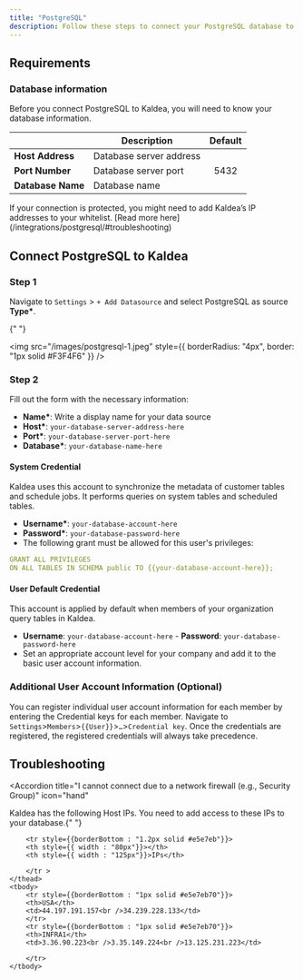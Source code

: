 ```yaml
---
title: "PostgreSQL"
description: Follow these steps to connect your PostgreSQL database to Kaldea.
---
```


## Requirements

### Database information

Before you connect PostgreSQL to Kaldea, you will need to know your database information.

|                   | Description             | Default |
| ----------------- | ----------------------- | :-----: |
| **Host Address**  | Database server address |         |
| **Port Number**   | Database server port    |  5432   |
| **Database Name** | Database name           |         |

<Note>
  If your connection is protected, you might need to add Kaldea’s IP addresses
  to your whitelist. [Read more here](/integrations/postgresql/#troubleshooting)
</Note>

## Connect PostgreSQL to Kaldea

### Step 1

Navigate to `Settings` > `+ Add Datasource` and select PostgreSQL as source **Type\***.

{" "}

<img
  src="/images/postgresql-1.jpeg"
  style={{ borderRadius: "4px", border: "1px solid #F3F4F6" }}
/>

### Step 2

Fill out the form with the necessary information:

- **Name\***: Write a display name for your data source
- **Host\***: `your-database-server-address-here`
- **Port\***: `your-database-server-port-here`
- **Database\***: `your-database-name-here`

#### System Credential

<Info>
  Kaldea uses this account to synchronize the metadata of customer tables and
  schedule jobs. It performs queries on system tables and scheduled tables.
</Info>

- **Username\***: `your-database-account-here`
- **Password\***: `your-database-password-here`
- The following grant must be allowed for this user's privileges:

```yml
GRANT ALL PRIVILEGES
ON ALL TABLES IN SCHEMA public TO {{your-database-account-here}};
```

#### User Default Credential

<Info>
  This account is applied by default when members of your organization query
  tables in Kaldea.
</Info>

- **Username**: `your-database-account-here` - **Password**: `your-database-password-here`
- Set an appropriate account level for your company and add it to the basic user
  account information.

### Additional User Account Information (Optional)

You can register individual user account information for each member by entering the Credential keys for each member. Navigate to `Settings`>`Members`>`{{User}}`>`…`>`Credential key`. Once the credentials are registered, the registered credentials will always take precedence.

## Troubleshooting

<Accordion
  title="I cannot connect due to a network firewall (e.g., Security Group)"
  icon="hand"
>
  Kaldea has the following Host IPs. You need to add access to these IPs to your
  database.{" "}
  
  <table>
    <thead>

        <tr style={{borderBottom : "1.2px solid #e5e7eb"}}>
        <th style={{ width : "80px"}}></th>
        <th style={{ width : "125px"}}>IPs</th>

        </tr >
    </thead>
    <tbody>
        <tr style={{borderBottom : "1px solid #e5e7eb70"}}>
        <th>USA</th>
        <td>44.197.191.157<br />34.239.228.133</td>
        </tr>
        <tr style={{borderBottom : "1px solid #e5e7eb70"}}>
        <th>INFRA1</th>
        <td>3.36.90.223<br />3.35.149.224<br />13.125.231.223</td>

        </tr>
    </tbody>

  </table>
</Accordion>
